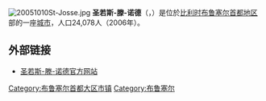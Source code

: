 {{Unreferenced|time=2018-08-13T11:58:59+00:00}}
[[File:20051010St-Josse.jpg|thumb]]
'''圣若斯-滕-诺德'''（{{lang-fr|Saint-Josse-ten-Noode}}，{{lang-nl|Sint-Joost-ten-Node}}）是位於[[比利时|比利时]][[布鲁塞尔首都地区|布鲁塞尔首都地区]]部的一座[[城市|城市]]，人口24,078人（2006年）。

==外部链接==
*[http://www.stjoost.irisnet.be/ 圣若斯-滕-诺德官方网站]{{Wayback|url=http://www.stjoost.irisnet.be/ |date=20081021084529 }}

{{布鲁塞尔首都地区市区}}
{{DEFAULTSORT:Saint-Josse-ten-Noode}}
[[Category:布鲁塞尔首都大区市镇|Category:布鲁塞尔首都大区市镇]]
[[Category:布鲁塞尔|Category:布鲁塞尔]]
{{Belgium-geo-stub}}